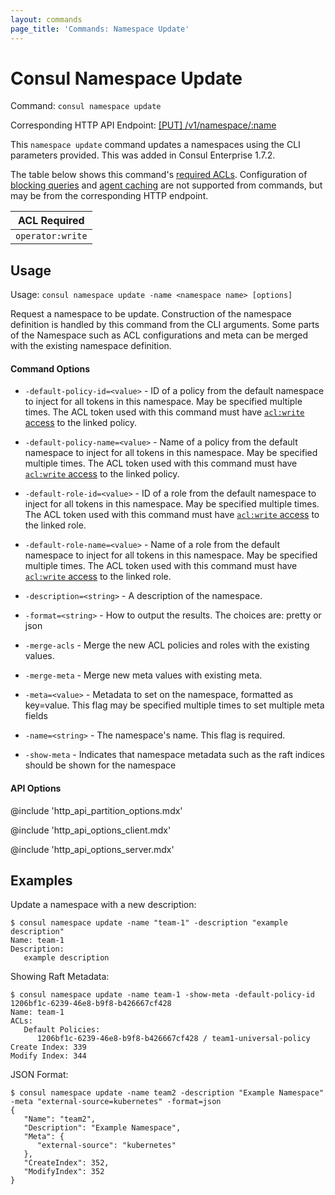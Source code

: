 ```yaml
---
layout: commands
page_title: 'Commands: Namespace Update'
---
```


# Consul Namespace Update

Command: `consul namespace update`

Corresponding HTTP API Endpoint: [\[PUT\] /v1/namespace/:name](/api-docs/namespaces#update-a-namespace)

<EnterpriseAlert />

This `namespace update` command updates a namespaces using the CLI parameters provided.
This was added in Consul Enterprise 1.7.2.

The table below shows this command's [required ACLs](/api-docs/api-structure#authentication). Configuration of
[blocking queries](/api-docs/features/blocking) and [agent caching](/api-docs/features/caching)
are not supported from commands, but may be from the corresponding HTTP endpoint.

| ACL Required     |
| ---------------- |
| `operator:write` |

## Usage

Usage: `consul namespace update -name <namespace name> [options]`

Request a namespace to be update. Construction of the namespace definition is handled by this command
from the CLI arguments. Some parts of the Namespace such as ACL configurations and meta can be merged
with the existing namespace definition.

#### Command Options

- `-default-policy-id=<value>` - ID of a policy from the default namespace to inject for all tokens
  in this namespace. May be specified multiple times. The ACL token used with
  this command must have [`acl:write` access](/docs/security/acl/acl-rules#acl-resource-rules) to the linked policy.

- `-default-policy-name=<value>` - Name of a policy from the default namespace to inject for all
  tokens in this namespace. May be specified multiple times. The ACL token used with
  this command must have [`acl:write` access](/docs/security/acl/acl-rules#acl-resource-rules) to the linked policy.

- `-default-role-id=<value>` - ID of a role from the default namespace to inject for all tokens in
  this namespace. May be specified multiple times. The ACL token used with
  this command must have [`acl:write` access](/docs/security/acl/acl-rules#acl-resource-rules) to the linked role.

- `-default-role-name=<value>` - Name of a role from the default namespace to inject for all tokens
  in this namespace. May be specified multiple times. The ACL token used with
  this command must have [`acl:write` access](/docs/security/acl/acl-rules#acl-resource-rules) to the linked role.

- `-description=<string>` - A description of the namespace.

- `-format=<string>` - How to output the results. The choices are: pretty or json

- `-merge-acls` - Merge the new ACL policies and roles with the existing values.

- `-merge-meta` - Merge new meta values with existing meta.

- `-meta=<value>` - Metadata to set on the namespace, formatted as key=value. This flag
  may be specified multiple times to set multiple meta fields

- `-name=<string>` - The namespace's name. This flag is required.

- `-show-meta` - Indicates that namespace metadata such as the raft indices should
  be shown for the namespace

#### API Options

@include 'http_api_partition_options.mdx'

@include 'http_api_options_client.mdx'

@include 'http_api_options_server.mdx'

## Examples

Update a namespace with a new description:

```shell-session
$ consul namespace update -name "team-1" -description "example description"
Name: team-1
Description:
   example description
```

Showing Raft Metadata:

```shell-session
$ consul namespace update -name team-1 -show-meta -default-policy-id 1206bf1c-6239-46e8-b9f8-b426667cf428
Name: team-1
ACLs:
   Default Policies:
      1206bf1c-6239-46e8-b9f8-b426667cf428 / team1-universal-policy
Create Index: 339
Modify Index: 344
```

JSON Format:

```shell-session
$ consul namespace update -name team2 -description "Example Namespace" -meta "external-source=kubernetes" -format=json
{
   "Name": "team2",
   "Description": "Example Namespace",
   "Meta": {
      "external-source": "kubernetes"
   },
   "CreateIndex": 352,
   "ModifyIndex": 352
}
```
